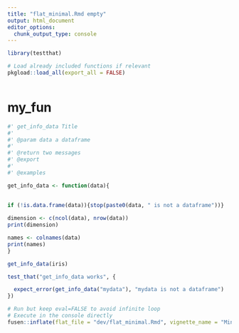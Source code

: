 ```yaml
---
title: "flat_minimal.Rmd empty"
output: html_document
editor_options: 
  chunk_output_type: console
---
```


```r
library(testthat)
```

<!--
 You need to run the 'description' chunk in the '0-dev_history.Rmd' file before continuing your code there.
-->

```r
# Load already included functions if relevant
pkgload::load_all(export_all = FALSE)



```

# my_fun

```r
#' get_info_data Title
#'
#' @param data a dataframe
#'
#' @return two messages
#' @export 
#'
#' @examples

get_info_data <- function(data){

 
if (!is.data.frame(data)){stop(paste0(data, " is not a dataframe"))}  
  
dimension <- c(ncol(data), nrow(data))
print(dimension)

names <- colnames(data)
print(names)
}

```

```r
get_info_data(iris)
```

```r
test_that("get_info_data works", {

  expect_error(get_info_data("mydata"), "mydata is not a dataframe") 
})

```


```r
# Run but keep eval=FALSE to avoid infinite loop
# Execute in the console directly
fusen::inflate(flat_file = "dev/flat_minimal.Rmd", vignette_name = "Minimal")
```

